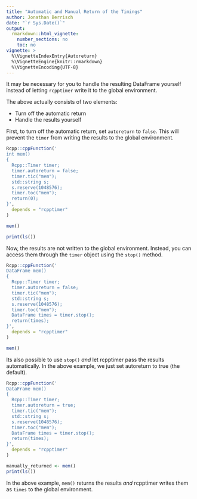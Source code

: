 ```yaml
---
title: "Automatic and Manual Return of the Timings"
author: Jonathan Berrisch
date: "`r Sys.Date()`"
output:
  rmarkdown::html_vignette:
    number_sections: no
    toc: no
vignette: >
  %\VignetteIndexEntry{Autoreturn}
  %\VignetteEngine{knitr::rmarkdown}
  %\VignetteEncoding{UTF-8}
---
```


It may be necessary for you to handle the resulting DataFrame yourself instead of letting `rcpptimer` write it to the global environment. 

The above actually consists of two elements:

- Turn off the automatic return
- Handle the results yourself

First, to turn off the automatic return, set `autoreturn` to `false`. This will prevent the `timer` from writing the results to the global environment.

```r
Rcpp::cppFunction('
int mem()
{
  Rcpp::Timer timer;
  timer.autoreturn = false;
  timer.tic("mem");
  std::string s;
  s.reserve(1048576);
  timer.toc("mem");
  return(0);
}',
  depends = "rcpptimer"
)

mem()

print(ls())
```

Now, the results are not written to the global environment. Instead, you can access them through the `timer` object using the `stop()` method.

```r
Rcpp::cppFunction('
DataFrame mem()
{
  Rcpp::Timer timer;
  timer.autoreturn = false;
  timer.tic("mem");
  std::string s;
  s.reserve(1048576);
  timer.toc("mem");
  DataFrame times = timer.stop();
  return(times);
}',
  depends = "rcpptimer"
)

mem()
```

Its also possible to use `stop()` *and* let rcpptimer pass the results automatically. In the above example, we just set autoreturn to true (the default). 

```r
Rcpp::cppFunction('
DataFrame mem()
{
  Rcpp::Timer timer;
  timer.autoreturn = true;
  timer.tic("mem");
  std::string s;
  s.reserve(1048576);
  timer.toc("mem");
  DataFrame times = timer.stop();
  return(times);
}',
  depends = "rcpptimer"
)

manually_returned <- mem()
print(ls())
```

In the above example, `mem()` returns the results *and* rcpptimer writes them as `times` to the global environment.